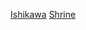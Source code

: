 {{日本行政區劃分類導航|神社}}
{{Commonscat|Shrines in Ishikawa prefecture}}
[[Category:日本各都道府縣神社|Ishikawa]]
[[Category:石川縣宗教場所|Shrine]]